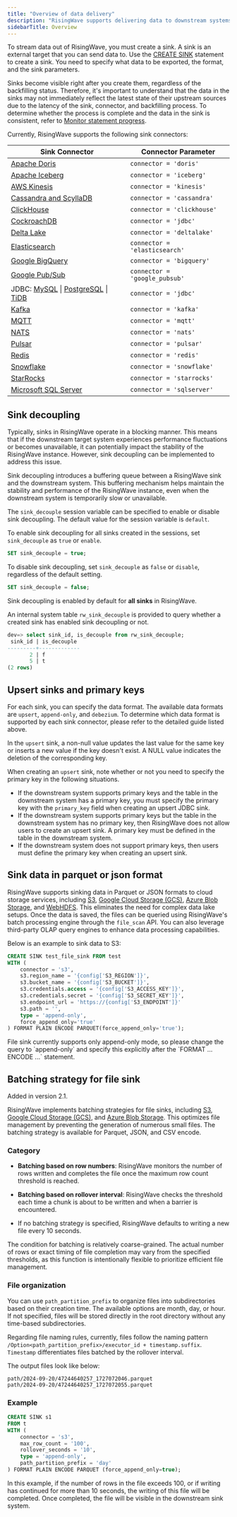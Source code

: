 ```yaml
---
title: "Overview of data delivery"
description: "RisingWave supports delivering data to downstream systems via its sink connectors."
sidebarTitle: Overview
---
```


To stream data out of RisingWave, you must create a sink. A sink is an external target that you can send data to. Use the [CREATE SINK](/sql/commands/sql-create-sink) statement to create a sink. You need to specify what data to be exported, the format, and the sink parameters.

Sinks become visible right after you create them, regardless of the backfilling status. Therefore, it's important to understand that the data in the sinks may not immediately reflect the latest state of their upstream sources due to the latency of the sink, connector, and backfilling process. To determine whether the process is complete and the data in the sink is consistent, refer to [Monitor statement progress](/operate/monitor-statement-progress).

Currently, RisingWave supports the following sink connectors:

| Sink Connector | Connector Parameter |
|----------------|---------------------|
| [Apache Doris](/integrations/destinations/apache-doris) | `connector = 'doris'` |
| [Apache Iceberg](/integrations/destinations/apache-iceberg) | `connector = 'iceberg'` |
| [AWS Kinesis](/integrations/destinations/aws-kinesis) | `connector = 'kinesis'` |
| [Cassandra and ScyllaDB](/integrations/destinations/cassandra-or-scylladb) | `connector = 'cassandra'` |
| [ClickHouse](/integrations/destinations/clickhouse) | `connector = 'clickhouse'` |
| [CockroachDB](/integrations/destinations/cockroachdb) | `connector = 'jdbc'` |
| [Delta Lake](/integrations/destinations/delta-lake) | `connector = 'deltalake'` |
| [Elasticsearch](/integrations/destinations/elasticsearch) | `connector = 'elasticsearch'` |
| [Google BigQuery](/integrations/destinations/bigquery) | `connector = 'bigquery'` |
| [Google Pub/Sub](/integrations/destinations/google-pub-sub) | `connector = 'google_pubsub'` |
| JDBC: [MySQL](/integrations/destinations/mysql) \| [PostgreSQL](/integrations/destinations/postgresql) \| [TiDB](/integrations/destinations/tidb) | `connector = 'jdbc'` |
| [Kafka](/integrations/destinations/apache-kafka) | `connector = 'kafka'` |
| [MQTT](/integrations/destinations/mqtt) | `connector = 'mqtt'` |
| [NATS](/integrations/destinations/nats-and-nats-jetstream) | `connector = 'nats'` |
| [Pulsar](/integrations/destinations/apache-pulsar) | `connector = 'pulsar'` |
| [Redis](/integrations/destinations/redis) | `connector = 'redis'` |
| [Snowflake](/integrations/destinations/snowflake) | `connector = 'snowflake'` |
| [StarRocks](/integrations/destinations/starrocks) | `connector = 'starrocks'` |
| [Microsoft SQL Server](/integrations/destinations/sql-server) | `connector = 'sqlserver'` |

## Sink decoupling

Typically, sinks in RisingWave operate in a blocking manner. This means that if the downstream target system experiences performance fluctuations or becomes unavailable, it can potentially impact the stability of the RisingWave instance. However, sink decoupling can be implemented to address this issue.

Sink decoupling introduces a buffering queue between a RisingWave sink and the downstream system. This buffering mechanism helps maintain the stability and performance of the RisingWave instance, even when the downstream system is temporarily slow or unavailable.

The `sink_decouple` session variable can be specified to enable or disable sink decoupling. The default value for the session variable is `default`.

To enable sink decoupling for all sinks created in the sessions, set `sink_decouple` as `true` or `enable`.

```sql
SET sink_decouple = true;
```

To disable sink decoupling, set `sink_decouple` as `false` or `disable`, regardless of the default setting.

```sql
SET sink_decouple = false;
```

Sink decoupling is enabled by default for **all sinks** in RisingWave.

An internal system table `rw_sink_decouple` is provided to query whether a created sink has enabled sink decoupling or not.

```sql
dev=> select sink_id, is_decouple from rw_sink_decouple;
 sink_id | is_decouple
---------+-------------
       2 | f
       5 | t
(2 rows)
```

## Upsert sinks and primary keys

For each sink, you can specify the data format. The available data formats are `upsert`, `append-only`, and `debezium`. To determine which data format is supported by each sink connector, please refer to the detailed guide listed above.

In the `upsert` sink, a non-null value updates the last value for the same key or inserts a new value if the key doesn't exist. A NULL value indicates the deletion of the corresponding key.

When creating an `upsert` sink, note whether or not you need to specify the primary key in the following situations.

* If the downstream system supports primary keys and the table in the downstream system has a primary key, you must specify the primary key with the `primary_key` field when creating an upsert JDBC sink.
* If the downstream system supports primary keys but the table in the downstream system has no primary key, then RisingWave does not allow users to create an upsert sink. A primary key must be defined in the table in the downstream system.
* If the downstream system does not support primary keys, then users must define the primary key when creating an upsert sink.

## Sink data in parquet or json format

RisingWave supports sinking data in Parquet or JSON formats to cloud storage services, including [S3](/integrations/destinations/aws-s3), [Google Cloud Storage (GCS)](/integrations/destinations/google-cloud-storage), [Azure Blob Storage](/integrations/destinations/azure-blob), and [WebHDFS](/integrations/destinations/webhdfs). This eliminates the need for complex data lake setups. Once the data is saved, the files can be queried using RisingWave's batch processing engine through the `file_scan` API. You can also leverage third-party OLAP query engines to enhance data processing capabilities.

Below is an example to sink data to S3:

```sql
CREATE SINK test_file_sink FROM test
WITH (
    connector = 's3',
    s3.region_name = '{config['S3_REGION']}',
    s3.bucket_name = '{config['S3_BUCKET']}',
    s3.credentials.access = '{config['S3_ACCESS_KEY']}',
    s3.credentials.secret = '{config['S3_SECRET_KEY']}',
    s3.endpoint_url = 'https://{config['S3_ENDPOINT']}'
    s3.path = '',
    type = 'append-only',
    force_append_only='true'
) FORMAT PLAIN ENCODE PARQUET(force_append_only='true');
```

<Note>
File sink currently supports only append-only mode, so please change the query to `append-only` and specify this explicitly after the `FORMAT ... ENCODE ...` statement.
</Note>

## Batching strategy for file sink

<Note>
Added in version 2.1.
</Note>

RisingWave implements batching strategies for file sinks, including [S3](/integrations/destinations/aws-s3), [Google Cloud Storage (GCS)](/integrations/destinations/google-cloud-storage), and [Azure Blob Storage](/integrations/destinations/azure-blob). This optimizes file management by preventing the generation of numerous small files. The batching strategy is available for Parquet, JSON, and CSV encode. 

### Category

- **Batching based on row numbers**:
    RisingWave monitors the number of rows written and completes the file once the maximum row count threshold is reached.

- **Batching based on rollover interval**:
    RisingWave checks the threshold each time a chunk is about to be written and when a barrier is encountered.

- If no batching strategy is specified, RisingWave defaults to writing a new file every 10 seconds.

<Note>The condition for batching is relatively coarse-grained. The actual number of rows or exact timing of file completion may vary from the specified thresholds, as this function is intentionally flexible to prioritize efficient file management.</Note>

### File organization

You can use `path_partition_prefix` to organize files into subdirectories based on their creation time. The available options are month, day, or hour. If not specified, files will be stored directly in the root directory without any time-based subdirectories.

Regarding file naming rules, currently, files follow the naming pattern `/Option<path_partition_prefix>/executor_id + timestamp.suffix`. `Timestamp` differentiates files batched by the rollover interval. 
   
The output files look like below:

```
path/2024-09-20/47244640257_1727072046.parquet
path/2024-09-20/47244640257_1727072055.parquet
```

### Example

```sql
CREATE SINK s1 
FROM t
WITH (
    connector = 's3',
    max_row_count = '100',
    rollover_seconds = '10',
    type = 'append-only',
    path_partition_prefix = 'day'
) FORMAT PLAIN ENCODE PARQUET (force_append_only=true);
```

In this example, if the number of rows in the file exceeds 100, or if writing has continued for more than 10 seconds, the writing of this file will be completed.
Once completed, the file will be visible in the downstream sink system.

